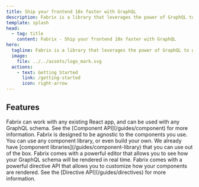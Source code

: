 ```yaml
---
title: Ship your frontend 10x faster with GraphQL 
description: Fabrix is a library that leverages the power of GraphQL to generate UI components directly from your schema.
template: splash
head:
  - tag: title
    content: Fabrix - Ship your frontend 10x faster with GraphQL
hero:
  tagline: Fabrix is a library that leverages the power of GraphQL to generate UI components directly from your schema.
  image:
    file: ../../assets/logo_mark.svg
  actions:
    - text: Getting Started 
      link: /getting-started
      icon: right-arrow
---
```



## Features

<CardGrid stagger>
	<Card title="Works with your existing app" icon="download" >
    Fabrix can work with any existing React app, and can be used with any GraphQL schema.
    See the [Component API](/guides/component) for more information.
	</Card>
	<Card title="Bring your own component" icon="seti:react">
    Fabrix is designed to be agnostic to the components you use. You can use any component library, or even build your own.
    We already have [component libraries](/guides/component-library) that you can use out of the box.
	</Card>
  <Card title="Fabrix editor" icon="pen">
    Fabrix comes with a powerful editor that allows you to see how your GraphQL schema will be rendered in real time.
  </Card>
  <Card title="Directive API" icon="seti:graphql">
    Fabrix comes with a powerful directive API that allows you to customize how your components are rendered.
    See the [Directive API](/guides/directives) for more information.
  </Card>
</CardGrid>
